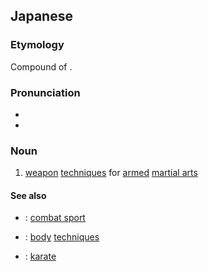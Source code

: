 ==Japanese==
{{ja-kanjitab|ぶ|き|じゅつ|yomi=on}}

===Etymology===
Compound of {{compound|lang=ja|sort=ふきじゅつ'|武器|tr1=buki|t1=weapon|術|tr2=jutsu|t2=technique}}.

===Pronunciation===
* {{l|ja|sc=Latn|音読み|On'yomi}}
* {{IPA|lang=ja|[bɯᵝkid͡ʑɯᵝt͡sɯᵝ]}}

===Noun===
{{ja-noun|ぶきじゅつ}}

# [[weapon]] [[techniques]] for [[armed]] [[martial art]]s

====See also====
* {{ja-l|格闘技|かくとうぎ|kakutōgi}}: [[combat sport]]
* {{ja-l|体術|たいじゅつ|taijutsu}}: [[body]] [[techniques]]
* {{ja-l|拳法|けんぽう|kenpō}}: [[karate]]